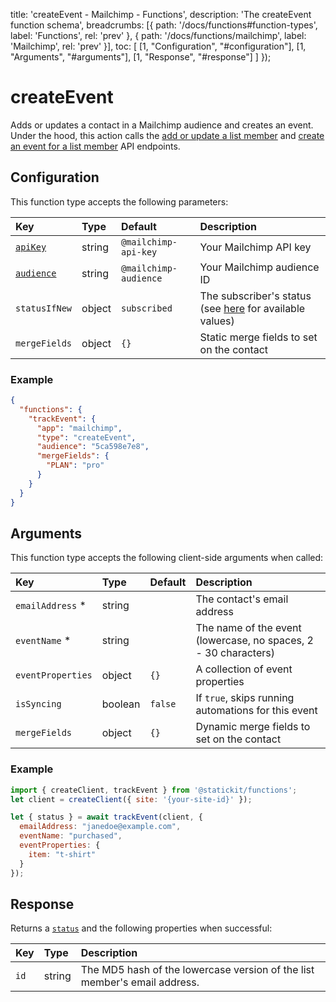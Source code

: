 
  title: 'createEvent - Mailchimp - Functions',
  description: 'The createEvent function schema',
  breadcrumbs: [{
    path: '/docs/functions#function-types',
    label: 'Functions',
    rel: 'prev'
  },
  {
    path: '/docs/functions/mailchimp',
    label: 'Mailchimp',
    rel: 'prev'
  }],
  toc: [
    [1, "Configuration", "#configuration"],
    [1, "Arguments", "#arguments"],
    [1, "Response", "#response"]
  ]
});

# createEvent

Adds or updates a contact in a Mailchimp audience and creates an event. Under the hood, this action calls the [add or update a list member](https://mailchimp.com/developer/reference/lists/list-members/#put_/lists/-list_id-/members/-subscriber_hash-) and [create an event for a list member](https://mailchimp.com/developer/reference/lists/list-members/list-member-events/) API endpoints.

## Configuration

This function type accepts the following parameters:

| Key                        | Type                     | Default                        | Description                                                  |
| :------------------------- | :----------------------- | :----------------------------- | :----------------------------------------------------------- |
| [`apiKey`](/docs/functions/mailchimp#api-key)       | string                   | `@mailchimp-api-key`           | Your Mailchimp API key                                       |
| [`audience`](/docs/functions/mailchimp#audience-id)    | string                   | `@mailchimp-audience`          | Your Mailchimp audience ID                                   |
| `statusIfNew`              | object                   | `subscribed`                   | The subscriber's status (see [here](https://mailchimp.com/developer/reference/lists/list-members/#put_/lists/-list_id-/members/-subscriber_hash-) for available values)                          |
| `mergeFields`              | object                   | `{}`                           | Static merge fields to set on the contact                    |

### Example

```json
{
  "functions": {
    "trackEvent": {
      "app": "mailchimp",
      "type": "createEvent",
      "audience": "5ca598e7e8",
      "mergeFields": {
        "PLAN": "pro"
      }
    }
  }
}
```

## Arguments

This function type accepts the following client-side arguments when called:

| Key                        | Type                     | Default                        | Description                                                  |
| :------------------------- | :----------------------- | :----------------------------- | :----------------------------------------------------------- |
| `emailAddress` *           | string                   |                                | The contact's email address                                  |
| `eventName` *              | string                   |                                | The name of the event (lowercase, no spaces, 2 - 30 characters) |
| `eventProperties`          | object                   | `{}`                           | A collection of event properties                             |
| `isSyncing`                | boolean                  | `false`                        | If `true`, skips running automations for this event          |
| `mergeFields`              | object                   | `{}`                           | Dynamic merge fields to set on the contact                   |

### Example

```js
import { createClient, trackEvent } from '@statickit/functions';
let client = createClient({ site: '{your-site-id}' });

let { status } = await trackEvent(client, {
  emailAddress: "janedoe@example.com",
  eventName: "purchased",
  eventProperties: {
    item: "t-shirt"
  }
});
```

## Response

Returns a [`status`](/docs/functions#responses) and the following properties when successful:

| Key                        | Type                     |  Description                                                 |
| :------------------------- | :----------------------- | :----------------------------------------------------------- |
| `id`                       | string                   | The MD5 hash of the lowercase version of the list member's email address. |
